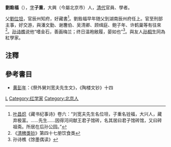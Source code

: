 '''劉銓福'''（{{bd|？||？||catIdx=L劉}}），[[表字|字]]'''子重'''，大興（今屬北京市）人，[[清代|清代]]官員、學者。

父[[劉位坦|劉位坦]]，官辰州知府，好藏書<ref>[[叶昌炽|叶昌炽]]《藏书纪事诗》卷六：“刘宽夫先生名位坦，子重名铨福，大兴人，藏弃极富。……先生……因得河间献王君子馆砖，名其居曰君子馆砖馆，又曰砖祖斋。所居在后孙公园。”</ref>。劉銓福早年随父到湖南辰州府任上。官至刑部主事，好交游，與潘文勤、谢麐伯、吴清卿、顾缉庭、鲍子年、许鹤巢等有往來<ref>《[[清稗类钞|清稗类钞]]》第四十七册饮食类</ref>。[[孙诗樵|孙诗樵]]说他“嗜金石，善画梅兰；终日温袍敝履，晏如也”<ref>孙诗樵《馀墨偶读》</ref>。與友人[[孙桐生|孙桐生]]同為紅學家。

==注釋==
{{reflist}}

==參考書目==
*[[黄彭年|黄彭年]]：《祭外舅刘宽夫先生文》，《陶楼文钞》十四
[[Category:清朝刑部主事|L]]
[[Category:红学家|Category:红学家]]
[[Category:北京人|Category:北京人]]